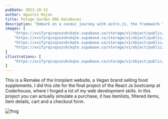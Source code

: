 ```yaml
---
pubDate: 2023-10-12
author: Agustin Rojas
title: Potage Garden ONG Databases
description: "Embark on a cosmic journey with astro.js, the framework that makes interstellar development a breeze. Pair it with Tailwind CSS for a design that's out of this world"
images: [
    "https://xvifyrqivqsozuhckqte.supabase.co/storage/v1/object/public/Images/iron-plant/ironplant1.png",
    "https://xvifyrqivqsozuhckqte.supabase.co/storage/v1/object/public/Images/iron-plant/ironplant2.png?t=2024-07-07T06%3A44%3A33.498Z",
    "https://xvifyrqivqsozuhckqte.supabase.co/storage/v1/object/public/Images/iron-plant/ironplant3mobile.png?t=2024-07-07T06%3A44%3A41.822Z",
    "https://xvifyrqivqsozuhckqte.supabase.co/storage/v1/object/public/Images/iron-plant/ironplant4mobile.png?t=2024-07-07T06%3A44%3A49.379Z"
]
illustrations: [
    "https://xvifyrqivqsozuhckqte.supabase.co/storage/v1/object/public/Images/iron-plant/rana2.png?t=2024-07-17T01%3A30%3A16.919Z"
]
---
```



<ProjectImages client:only images={frontmatter.images}/>
    
This is a Remake of the Ironplant website, a Vegan brand selling food supplements. I did this site for the final project of the React Js bootcamp at Coderhouse, where I forged a lot of my web development skills. In this project you can actually simulate a purchase, it has itemlists, filtered items, item details, cart and a checkout form.

<div className='w-[240px] mx-auto'>
<Image src={frontmatter.illustrations[0]} alt='frog' height={240} width={240}/>
</div>